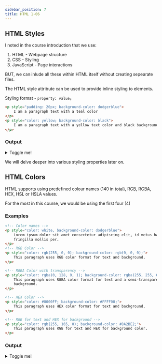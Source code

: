 ```yaml
---
sidebar_position: 7
title: HTML 1-06
---
```



## HTML Styles

I noted in the course introduction that we use:

1. HTML - Webpage structure
2. CSS - Styling
3. JavaScript - Page interactions

BUT, we can inlude all these within HTML itself without creating sepearate files.

The HTML style attribute can be used to provide inline styling to elements.

Styling format - `property: value;`

```html
<p style="padding: 20px; background-color: dodgerblue">
    I am a paragraph text with a teal color
</p>
<p style="color: yellow; background-color: black">
    I am a paragraph text with a yellow text color and black background
</p>
```

### Output

<details>
    <summary>Toggle me!</summary>
    <HtmlOutput>
        <p
            style={{
                backgroundColor: "dodgerblue",
                padding: "20px",
            }}
        >
            I am a paragraph text with a teal color
        </p>
        <p style={{ color: "yellow", backgroundColor: "black" }}>
            I am a paragraph text with a yellow text color and black background
        </p>
    </HtmlOutput>
</details>

We will delve deeper into various styling properties later on.

## HTML Colors

HTML supports using predefined colour names (140 in total), RGB, RGBA, HEX, HSL or HSLA values.

For the most in this course, we would be using the first four (4)

### Examples

```html showLineNumbers
<!-- Color names -->
<p style="color: white, background-color: dodgerblue">
    Lorem ipsum dolor sit amet consectetur adipiscing elit, id metus hac
    fringilla mollis per.
</p>
<!-- RGB Color -->
<p style="color: rgb(255, 0, 0); background-color: rgb(0, 0, 0);">
    This paragraph uses RGB color format for text and background.
</p>

<!-- RGBA Color with transparency -->
<p style="color: rgba(0, 128, 0, 1); background-color: rgba(255, 255, 0, 0.5);">
    This paragraph uses RGBA color format for text and a semi-transparent
    background.
</p>

<!-- HEX Color -->
<p style="color: #0000FF; background-color: #FFFF00;">
    This paragraph uses HEX color format for text and background.
</p>

<!-- RGB for text and HEX for background -->
<p style="color: rgb(255, 165, 0); background-color: #8A2BE2;">
    This paragraph uses RGB for text and HEX for background color.
</p>
```

### Output

<details>
    <summary>Toggle me!</summary>
    <HtmlOutput>
    {/* <!-- Color names --> */}
<p style={{color: "white", backgroundColor: "dodgerblue"}}>
    Lorem ipsum dolor sit amet consectetur adipiscing elit, id metus hac
    fringilla mollis per.
</p>
  {/* RGB Color */}
<p style={{ color: 'rgb(255, 0, 0)', backgroundColor: 'rgb(0, 0, 0)' }}>
  This paragraph uses RGB color format for text and background.
</p>

{/* RGBA Color with transparency */}

<p
    style={{
        color: "rgba(0, 128, 0, 1)",
        backgroundColor: "rgba(255, 255, 0, 0.5)",
    }}
>
    This paragraph uses RGBA color format for text and a semi-transparent
    background.
</p>

{/* HEX Color */}

<p style={{ color: "#0000FF", backgroundColor: "#FFFF00" }}>
    This paragraph uses HEX color format for text and background.
</p>

{/* RGB for text and HEX for background */}

<p style={{ color: "rgb(255, 165, 0)", backgroundColor: "#8A2BE2" }}>
    This paragraph uses RGB for text and HEX for background color.
</p>

    </HtmlOutput>

</details>
